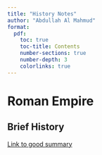 ```yaml
---
title: "History Notes"
author: "Abdullah Al Mahmud"
format:
  pdf:
    toc: true
    toc-title: Contents
    number-sections: true
    number-depth: 3
    colorlinks: true
---
```


\newpage

# Roman Empire

## Brief History

[Link to good summary](https://www.mpm.edu/research-collections/anthropology/anthropology-collections-research/mediterranean-oil-lamps/roman-empire-brief-history)